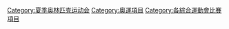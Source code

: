 {{Commonscat|Sports at the Summer Olympics}}

[[Category:夏季奥林匹克运动会|Category:夏季奥林匹克运动会]]
[[Category:奧運項目|Category:奧運項目]]
[[Category:各綜合運動會比賽項目|Category:各綜合運動會比賽項目]]
